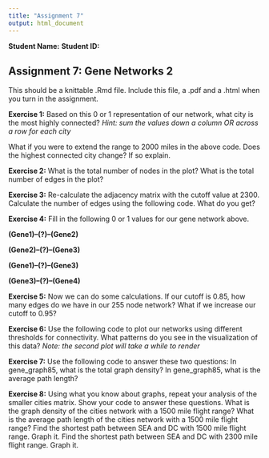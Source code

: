 ```yaml
---
title: "Assignment 7"
output: html_document
---
```


__Student Name:__
__Student ID:__

## Assignment 7: Gene Networks 2

This should be a knittable .Rmd file.  Include this file, a .pdf and a .html when you turn in the assignment.

**Exercise 1:**
Based on this 0 or 1 representation of our network, what city is the most highly connected? *Hint: sum the values down a column OR across a row for each city*

What if you were to extend the range to 2000 miles in the above code. Does the highest connected city change? If so explain. 

**Exercise 2:**
What is the total number of nodes in the plot? 
What is the total number of edges in the plot?

**Exercise 3:**
Re-calculate the adjacency matrix with the cutoff value at 2300. Calculate the number of edges using the following code. What do you get?

**Exercise 4:**
Fill in the following 0 or 1 values for our gene network above.

**(Gene1)--(?)--(Gene2)**

**(Gene2)--(?)--(Gene3)**

**(Gene1)--(?)--(Gene3)**

**(Gene3)--(?)--(Gene4)**

**Exercise 5:**
Now we can do some calculations. If our cutoff is 0.85, how many edges do we have in our 255 node network? What if we increase our cutoff to 0.95?

**Exercise 6:**
Use the following code to plot our networks using different thresholds for connectivity. What patterns do you see in the visualization of this data? *Note: the second plot will take a while to render*

**Exercise 7:**
Use the following code to answer these two questions: In gene_graph85, what is the total graph density? In gene_graph85, what is the average path length? 


**Exercise 8:**
Using what you know about graphs, repeat your analysis of the smaller cities matrix. Show your code to answer these questions.
What is the graph density of the cities network with a 1500 mile flight range?
What is the average path length of the cities network with a 1500 mile flight range?
Find the shortest path between SEA and DC with 1500 mile flight range. Graph it.
Find the shortest path between SEA and DC with 2300 mile flight range. Graph it.
